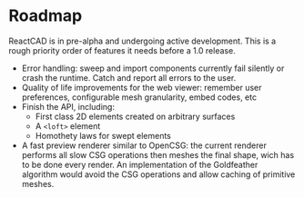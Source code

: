
<Meta title="Roadmap" />

# Roadmap

ReactCAD is in pre-alpha and undergoing active development. This is a rough priority order of features it needs before a 1.0 release.

- Error handling: sweep and import components currently fail silently or crash the runtime. Catch and report all errors to the user.
- Quality of life improvements for the web viewer: remember user preferences, configurable mesh granularity, embed codes, etc
- Finish the API, including:
  - First class 2D elements created on arbitrary surfaces
  - A `<loft>` element
  - Homothety laws for swept elements
- A fast preview renderer similar to OpenCSG: the current renderer performs all slow CSG operations then meshes the final shape, wich has to be done every render. An implementation of the Goldfeather algorithm would avoid the CSG operations and allow caching of primitive meshes.
